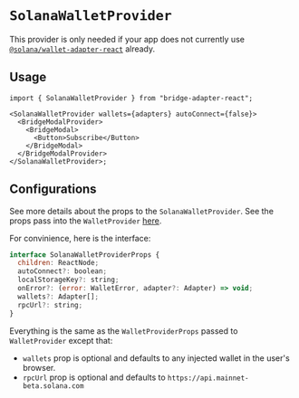 # `SolanaWalletProvider`

This provider is only needed if your app does not currently use [`@solana/wallet-adapter-react`](https://github.com/solana-labs/wallet-adapter) already.

## Usage

```tsx
import { SolanaWalletProvider } from "bridge-adapter-react";

<SolanaWalletProvider wallets={adapters} autoConnect={false}>
  <BridgeModalProvider>
    <BridgeModal>
      <Button>Subscribe</Button>
    </BridgeModal>
  </BridgeModalProvider>
</SolanaWalletProvider>;
```

## Configurations

See more details about the props to the `SolanaWalletProvider`. See the props pass into the `WalletProvider` [here](https://github.com/solana-labs/wallet-adapter/blob/master/APP.md).

For convinience, here is the interface:

```javascript
interface SolanaWalletProviderProps {
  children: ReactNode;
  autoConnect?: boolean;
  localStorageKey?: string;
  onError?: (error: WalletError, adapter?: Adapter) => void;
  wallets?: Adapter[];
  rpcUrl?: string;
}
```

Everything is the same as the `WalletProviderProps` passed to `WalletProvider` except that:

- `wallets` prop is optional and defaults to any injected wallet in the user's browser.
- `rpcUrl` prop is optional and defaults to `https://api.mainnet-beta.solana.com`
